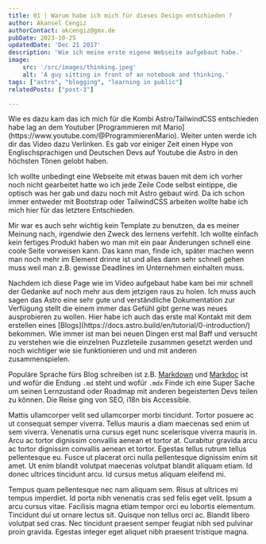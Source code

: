 ```yaml
---
title: 01 | Warum habe ich mich für dieses Design entschieden ?
author: Akansel Cengiz
authorContact: akcengiz@gmx.de
pubDate: 2023-10-25
updatedDate: 'Dec 21 2017'
description: 'Wie ich meine erste eigene Webseite aufgebaut habe.'
image:
    src: '/src/images/thinking.jpeg'
    alt: 'A guy sitting in front of an notebook and thinking.'
tags: ["astro", "blogging", "learning in public"]
relatedPosts: ["post-3"]

---
```


<section class="w-10/12 text-justify"> 

<p>
Wie es dazu kam das ich mich für die Kombi Astro/TailwindCSS entschieden habe lag an dem Youtuber [Programmieren mit Mario](https://www.youtube.com/@ProgrammierenMario).
Weiter unten werde ich dir das Video dazu Verlinken.
Es gab vor einiger Zeit einen Hype von Englischsprachigen und Deutschen Devs auf Youtube die Astro in den höchsten Tönen gelobt haben.

Ich wollte unbedingt eine Webseite mit etwas bauen mit dem ich vorher noch nicht gearbeitet hatte wo ich 
jede Zeile Code selbst eintippe, die optisch was her gab und dazu noch mit Astro gebaut wird.
Da ich schon immer entweder mit Bootstrap oder TailwindCSS arbeiten wollte habe ich mich hier für das letztere Entschieden.

Mir war es auch sehr wichtig kein Template zu benutzen, da es meiner Meinung nach, irgendwie den Zweck des lernens verfehlt.
Ich wollte einfach kein fertiges Produkt haben wo man mit ein paar Änderungen schnell eine coole Seite vorweisen kann.
Das kann man, finde ich, später machen wenn man noch mehr im Element drinne ist und alles dann sehr schnell gehen muss weil man z.B. gewisse Deadlines im Unternehmen einhalten muss.
</p>

<p>
Nachdem ich diese Page wie im Video aufgebaut habe kam bei mir schnell der Gedanke auf noch mehr aus dem jetzigen raus zu holen.
Ich muss auch sagen das Astro eine sehr gute und verständliche Dokumentation zur Verfügung stellt die einem immer das Gefühl gibt gerne was neues ausprobieren zu wollen.
Hier habe ich auch das erste mal Kontakt mit dem erstellen eines [Blogs](https://docs.astro.build/en/tutorial/0-introduction/) bekommen.
Wie immer ist man bei neuen Dingen erst mal Baff und versucht zu verstehen wie die einzelnen Puzzleteile zusammen gesetzt werden
und noch wichtiger wie sie funktionieren und und mit anderen zusammenspielen.

Populäre Sprache fürs Blog schreiben ist z.B. [Markdown](https://www.markdownguide.org/) und [Markdoc](https://markdoc.dev/) ist und wofür die Endung <code>.md</code> steht und wofür <code>.mdx</code>
Finde ich eine Super Sache um seinen Lernzustand oder Roadmap mit anderen begeisterten Devs teilen zu können.
Die Reise ging von SEO, i18n bis Accessible.
 

Mattis ullamcorper velit sed ullamcorper morbi tincidunt. Tortor posuere ac ut consequat semper viverra. Tellus mauris a diam maecenas sed enim ut sem viverra. Venenatis urna cursus eget nunc scelerisque viverra mauris in. Arcu ac tortor dignissim convallis aenean et tortor at. Curabitur gravida arcu ac tortor dignissim convallis aenean et tortor. Egestas tellus rutrum tellus pellentesque eu. Fusce ut placerat orci nulla pellentesque dignissim enim sit amet. Ut enim blandit volutpat maecenas volutpat blandit aliquam etiam. Id donec ultrices tincidunt arcu. Id cursus metus aliquam eleifend mi.

Tempus quam pellentesque nec nam aliquam sem. Risus at ultrices mi tempus imperdiet. Id porta nibh venenatis cras sed felis eget velit. Ipsum a arcu cursus vitae. Facilisis magna etiam tempor orci eu lobortis elementum. Tincidunt dui ut ornare lectus sit. Quisque non tellus orci ac. Blandit libero volutpat sed cras. Nec tincidunt praesent semper feugiat nibh sed pulvinar proin gravida. Egestas integer eget aliquet nibh praesent tristique magna.
</p>
</section>